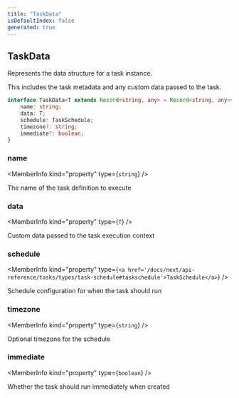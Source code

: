 ```yaml
---
title: "TaskData"
isDefaultIndex: false
generated: true
---
```



<!-- This file was generated from the CommandKit source. Do not modify. Instead, re-run the "docgen" script -->


## TaskData

<GenerationInfo sourceFile="packages/tasks/src/types.ts" sourceLine="45" packageName="@commandkit/tasks" />

Represents the data structure for a task instance.

This includes the task metadata and any custom data passed to the task.

```ts title="Signature"
interface TaskData<T extends Record<string, any> = Record<string, any>> {
    name: string;
    data: T;
    schedule: TaskSchedule;
    timezone?: string;
    immediate?: boolean;
}
```

<div className="members-wrapper">

### name

<MemberInfo kind="property" type={`string`}   />

The name of the task definition to execute
### data

<MemberInfo kind="property" type={`T`}   />

Custom data passed to the task execution context
### schedule

<MemberInfo kind="property" type={`<a href='/docs/next/api-reference/tasks/types/task-schedule#taskschedule'>TaskSchedule</a>`}   />

Schedule configuration for when the task should run
### timezone

<MemberInfo kind="property" type={`string`}   />

Optional timezone for the schedule
### immediate

<MemberInfo kind="property" type={`boolean`}   />

Whether the task should run immediately when created


</div>
